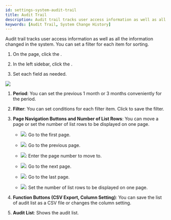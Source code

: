 ```yaml
---
id: settings-system-audit-trail
title: Audit Trail
description: Audit trail tracks user access information as well as all the information changed in the system. You can set a filter for each item for sorting.
keywords: [Audit Trail, System Change History]
---
```


Audit trail tracks user access information as well as all the information changed in the system. You can set a filter for each item for sorting.

1. On the <Cmd sid='shell.header.launcher' /> page, click the <Cmd sid='shell.header.setting' />.

1. In the left sidebar, click the <Cmd sid="monitoring.auditTrail" product='2' />.

1. Set each field as needed.

<Image src='/img/biostarx-settings-system-audit-trail.png' className='none' />

<Calloutlists>

1. **Period**: You can set the previous 1 month or 3 months conveniently for the period.

1. **Filter**: You can set conditions for each filter item. Click <Cmd sid="ta.report.condition.saveFilter.button" product='2' /> to save the filter.

1. **Page Navigation Buttons and Number of List Rows**: You can move a page or set the number of list rows to be displayed on one page.

    * <Image src='img/common/ico-audit-trail-first-page.png' ico />: Go to the first page.

    * <Image src='img/common/ico-audit-trail-previous-page.png' ico />: Go to the previous page.

    * <Image src='img/common/ico-audit-trail-nav-page.png' ico />: Enter the page number to move to.

    * <Image src='img/common/ico-audit-trail-next-page.png' ico />: Go to the next page.

    * <Image src='img/common/ico-audit-trail-last-page.png' ico />: Go to the last page.

    * <Image src='img/ico-audit-trail-rows-page.png' ico />: Set the number of list rows to be displayed on one page.

1. **Function Buttons (CSV Export, Column Setting)**: You can save the list of audit list as a CSV file or changes the column setting.

1. **Audit List**: Shows the audit list.

</Calloutlists>